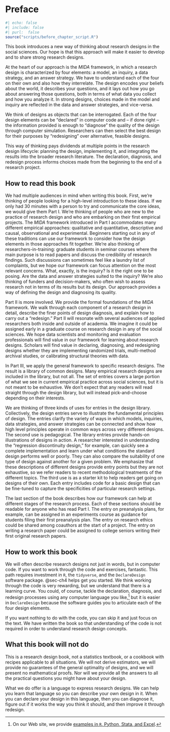 # Preface

\pagestyle{main}

```r
#| echo: false
#| include: false
#| purl:  false
source("scripts/before_chapter_script.R")
```

This book introduces a new way of thinking about research designs in the social sciences. Our hope is that this approach will make it easier to develop and to share strong research designs.

At the heart of our approach is the *MIDA* framework, in which a research design is characterized by four elements: a model, an inquiry, a data strategy, and an answer strategy. We have to understand each of the four on their own and also how they interrelate. The design encodes your beliefs about the world, it describes your questions, and it lays out how you go about answering those questions, both in terms of what data you collect and how you analyze it. In strong designs, choices made in the model and inquiry are reflected in the data and answer strategies, and vice-versa.

We think of designs as objects that can be interrogated. Each of the four design elements can be "declared" in computer code and -- if done right -- the information provided is enough to "diagnose" the quality of the design through computer simulation. Researchers can then select the best design for their purposes by "redesigning" over alternative, feasible designs.

This way of thinking pays dividends at multiple points in the research design lifecycle: planning the design, implementing it, and integrating the results into the broader research literature. The declaration, diagnosis, and redesign process informs choices made from the beginning to the end of a research project.

## How to read this book

We had multiple audiences in mind when writing this book. First, we're thinking of people looking for a high-level introduction to these ideas. If we only had 30 minutes with a person to try and communicate the core ideas, we would give them Part I. We're thinking of people who are new to the practice of research design and who are embarking on their first empirical projects. The *MIDA* framework introduced in Part I accommodates many different empirical approaches: qualitative and quantitative, descriptive and causal, observational and experimental. Beginners starting out in any of these traditions can use our framework to consider how the design elements in those approaches fit together. We're also thinking of researchers-in-training: graduate students in seminar courses where the main purpose is to read papers and discuss the credibility of research findings. Such discussions can sometimes feel like a laundry list of complaints, but we hope our framework can focus attention on the most relevant concerns. What, exactly, is the inquiry? Is it the right one to be posing. Are the data and answer strategies suited to the inquiry?  We're also thinking of funders and decision-makers, who often wish to assess research not in terms of its results but its design. Our approach provides a way of defining the design and diagnosing its quality.

Part II is more involved. We provide the formal foundations of the *MIDA* framework. We walk through each component of a research design in detail, describe the finer points of design diagnosis, and explain how to carry out a "redesign." Part II will resonate with several audiences of applied researchers both inside and outside of academia. We imagine it could be assigned early in a graduate course on research design in any of the social sciences. We hope data scientists and monitoring and evaluation professionals will find value in our framework for learning about research designs. Scholars will find value in declaring, diagnosing, and redesigning designs whether they are implementing randomized trials, multi-method archival studies, or calibrating structural theories with data.

In Part III, we apply the general framework to specific research designs. The result is a library of common designs. Many empirical research designs are included in the library, but not all. The set of entries covers a large portion of what we see in current empirical practice across social sciences, but it is not meant to be exhaustive. We don't expect that any readers will read straight through the design library, but will instead pick-and-choose depending on their interests.

We are thinking of three kinds of uses for entries in the design library. Collectively, the design entries serve to illustrate the fundamental principles of design. The entries clarify the variety of ways in which models, inquiries, data strategies, and answer strategies can be connected and show how high level principles operate in common ways across very different designs. The second use is pedagogical. The library entries provide hands-on illustrations of designs in action. A researcher interested in understanding the "regression discontinuity design," for example, can quickly see a complete implementation and learn under what conditions the standard design performs well or poorly. They can also compare the suitability of one type of design against another for a given problem. We emphasize that these descriptions of different designs provide entry points but they are not exhaustive, so we refer readers to recent methodological treatments of the different topics. The third use is as a starter kit to help readers get going on designs of their own. Each entry includes code for a basic design that can be fine-tuned to capture the specificities of particular research settings.

The last section of the book describes how our framework can help at different stages of the research process. Each of these sections should be readable for anyone who has read Part I. The entry on preanalysis plans, for example, can be assigned in an experiments course as guidance for students filing their first preanalysis plan. The entry on research ethics could be shared among coauthors at the start of a project. The entry on writing a research paper could be assigned to college seniors writing their first original research papers.


## How to work this book

We will often describe research designs not just in words, but in computer code. If you want to work through the code and exercises, fantastic. This path requires investment in `R`, the `tidyverse`, and the `DeclareDesign` software package. @sec-ch4 helps get you started. We think working through the code is very rewarding, but we understand that there is a learning curve. You could, of course, tackle the declaration, diagnosis, and redesign processes using any computer language you like,^[On our Web site, we provide [examples in `R`, Python, Stata, and Excel](https://declaredesign.org/pap.html).] but it is easier in `DeclareDesign` because the software guides you to articulate each of the four design elements.

If you want nothing to do with the code, you can skip it and just focus on the text. We have written the book so that understanding of the code is not required in order to understand research design concepts.  

## What this book will not do

This is a research design book, not a statistics textbook, or a cookbook with recipes applicable to all situations. We will not derive estimators, we will provide no guarantees of the general optimality of designs, and we will present no mathematical proofs. Nor will we provide all the answers to all the practical questions you might have about your design.

What we do offer is a language to express research designs. We can help you learn that language so you can describe your own design in it. When you can declare your design in this language, then you can diagnose it, figure out if it works the way you think it should, and then improve it through redesign.

